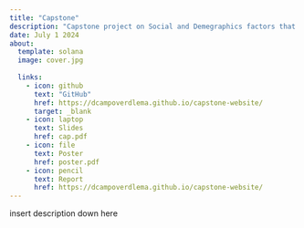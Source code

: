 ```yaml
---
title: "Capstone"
description: "Capstone project on Social and Demegraphics factors that could effect drug overdose and alcohol imparied driving deaths within the counties of the United States for SURE 2024 at CMU"
date: July 1 2024
about: 
  template: solana
  image: cover.jpg
  
  links: 
    - icon: github
      text: "GitHub"
      href: https://dcampoverdlema.github.io/capstone-website/
      target: _blank
    - icon: laptop
      text: Slides
      href: cap.pdf
    - icon: file
      text: Poster
      href: poster.pdf
    - icon: pencil
      text: Report
      href: https://dcampoverdlema.github.io/capstone-website/
---
```


insert description down here 